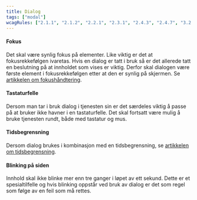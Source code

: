 ```yaml
---
title: Dialog
tags: ["modal"]
wcagRules: ["2.1.1", "2.1.2", "2.2.1", "2.3.1", "2.4.3", "2.4.7", "3.2.1"]
---
```


#### Fokus

Det skal være synlig fokus på elementer. Like viktig er det at fokusrekkefølgen ivaretas. Hvis en dialog er tatt i bruk så er det allerede tatt en beslutning på at innholdet som vises er viktig. Derfor skal dialogen være første element i fokusrekkefølgen etter at den er synlig på skjermen. Se [artikkelen om fokushåndtering](/komigang/uu/#fokus-handtering).

#### Tastaturfelle

Dersom man tar i bruk dialog i tjenesten sin er det særdeles viktig å passe på at bruker ikke havner i en tastaturfelle. Det skal fortsatt være mulig å bruke tjenesten rundt, både med tastatur og mus.

#### Tidsbegrensning

Dersom dialog brukes i kombinasjon med en tidsbegrensning, se [artikkelen om tidsbegrensning](#tidsbegrensning).

#### Blinking på siden

Innhold skal ikke blinke mer enn tre ganger i løpet av ett sekund. Dette er et spesialtilfelle og hvis blinking oppstår ved bruk av dialog er det som regel som følge av en feil som må rettes.
